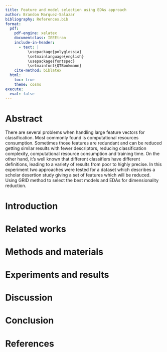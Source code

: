 ```yaml
---
title: Feature and model selection using EDAs approach
author: Brandon Marquez-Salazar
bibliography: References.bib
format:
  pdf:
    pdf-engine: xelatex
    documentclass: IEEEtran
    include-in-header:
      - text: |
          \usepackage{polyglossia}
          \setmainlanguage{english}
          \usepackage{fontspec}
          \setmainfont{QTBookmann}
    cite-method: biblatex
  html:
    toc: true
    theme: cosmo
execute:
  eval: false
---
```


# Abstract
There are several problems when handling large feature vectors for classification. Most commonly found is
computational resources consumption. Sometimes those features are redundant and can be reduced
getting similar results with fewer descriptors, reducing classification complexity, computational
resource consumption and training time.
On the other hand, it's well known that different classifiers have different definitions,
leading to a variety of results from poor to highly precise.
In this experiment two approaches were tested for a dataset which describes a scholar desertion
study giving a set of features which will be reduced. Using GRID method to select the best models
and EDAs for dimensionality reduction.

# Introduction


# Related works


# Methods and materials


# Experiments and results


# Discussion


# Conclusion


# References
